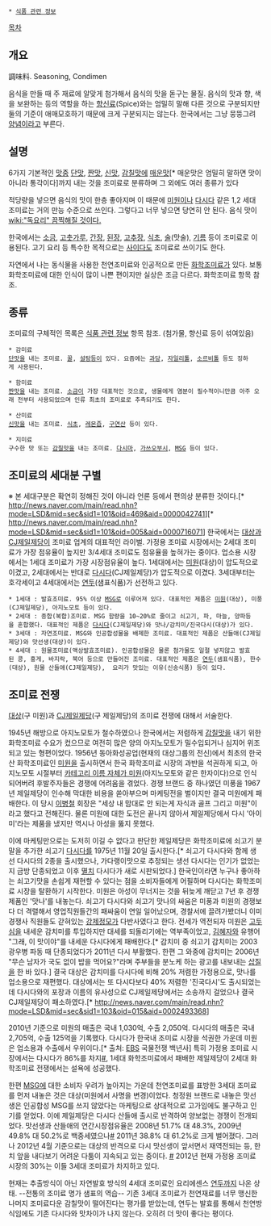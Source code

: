  * [[식품 관련 정보]]

[[목차]]

== 개요 ==
調味料. Seasoning, Condimen

음식을 만들 때 주 재료에 알맞게 첨가해서 음식의 맛을 돋구는 물질. 음식의 맛과 향, 색을 보완하는 등의 역할을 하는 [[향신료]](Spice)와는 엄밀히 말해 다른 것으로 구분되지만 둘의 기준이 애매모호하기 때문에 크게 구분되지는 않는다. 한국에서는 그냥 뭉뚱그려 [[양념]]이라고 부른다.

== 설명 ==
6가지 기본적인 [[맛]]중 [[단맛]], [[짠맛]], [[신맛]], [[감칠맛]]에 [[매운맛]][* 매운맛은 엄밀히 말하면 맛이 아니라 통각이다]까지 내는 것을 조미료로 분류하며 그 외에도 여러 종류가 있다

적당량을 넣으면 음식의 맛이 한층 좋아지며 이 때문에 [[미원]]이나 [[다시다]] 같은 1,2 세대 조미료는 거의 만능 수준으로 쓰인다. 그렇다고 너무 넣으면 당연히 안 된다. 음식 맛이 [[wiki:"독요리" 끔찍해질 것이다.]]

한국에서는 [[소금]], [[고춧가루]], [[간장]], [[된장]], [[고추장]], [[식초]], [[술]](맛술), [[기름]] 등이 조미료로 이용된다. 고기 요리 등 특수한 목적으로는 [[사이다]]도 조미료로 쓰이기도 한다.

자연에서 나는 동식물을 사용한 천연조미료와 인공적으로 만든 [[화학조미료]]가 있다. 보통 화학조미료에 대한 인식이 많이 나쁜 편이지만 실상은 조금 다르다. 화학조미료 항목 참조.

== 종류 ==
조미료의 구체적인 목록은 [[식품 관련 정보]] 항목 참조. (첨가물, 향신료 등이 섞여있음)

 * 감미료
 [[단맛]]을 내는 조미료. [[꿀]], [[설탕]]등이 있다. 요즘에는 [[과당]], [[자일리톨]], [[소르비톨]] 등도 징하게 사용된다.

 * 함미료
 [[짠맛]]을 내는 조미료. [[소금]]이 가장 대표적인 것으로, 생물에게 염분이 필수적이니만큼 아주 오래 전부터 사용되었으며 인류 최초의 조미료로 추측되기도 한다.

 * 산미료
 [[신맛]]을 내는 조미료. [[식초]], [[레몬]]즙, [[구연산]] 등이 있다.

 * 지미료
 구수한 맛 또는 [[감칠맛]]을 내는 조미료. [[다시마]], [[가쓰오부시]], [[MSG]] 등이 있다.

== 조미료의 세대분 구별 ==
※ 본 세대구분은 확연히 정해진 것이 아니라 언론 등에서 편의상 분류한 것이다.[* http://news.naver.com/main/read.nhn?mode=LSD&mid=sec&sid1=101&oid=469&aid=0000042741][* http://news.naver.com/main/read.nhn?mode=LSD&mid=sec&sid1=101&oid=005&aid=0000716071] 한국에서는 [[대상그룹|대상]]과 [[CJ제일제당]]이 조미료 업계의 대표적인 라이벌. 가정용 조미료 시장에서는 2세대 조미료가 가장 점유율이 높지만 3/4세대 조미료도 점유율을 높혀가는 중이다. 업소용 시장에서는 1세대 조미료가 가장 시장점유율이 높다. 1세대에서는 [[미원]](대상)이 압도적으로 이겼고, 2세대에서는 반대로 [[다시다]](CJ제일제당)가 압도적으로 이겼다. 3세대부터는 호각세이고 4세대에서는 [[연두]](샘표식품)가 선전하고 있다.

 * 1세대 : 발효조미료. 95% 이상 [[MSG]]로 이루어져 있다. 대표적인 제품은 [[미원]](대상), 미풍(CJ제일제당), 아지노모토 등이 있다.
 * 2세대 : 종합(복합)조미료. MSG 함량을 10~20%로 줄이고 쇠고기, 파, 마늘, 양파등을 혼합했다. 대표적인 제품은 [[다시다]](CJ제일제당)와 맛나/감치미/진국다시(대상)가 있다.
 * 3세대 : 자연조미료. MSG와 인공합성물을 배제한 조미료. 대표적인 제품은 산들애(CJ제일제당)와 맛선생(대상)이 있다.
 * 4세대 : 원물조미료(액상발효조미료). 인공합성물은 물론 첨가물도 일절 넣지않고 발효된 콩, 홍게, 바지락, 북어 등으로 만들어진 조미료. 대표적인 제품은 [[연두]](샘표식품), 한수(대상), 원물 산들애(CJ제일제당),  요리가 맛있는 이유(신송식품) 등이 있다.

== 조미료 전쟁 ==
[[대상그룹|대상]](구 미원)과 [[CJ제일제당]](구 제일제당)의 조미료 전쟁에 대해서 서술한다.

1945년 해방으로 아지노모토가 철수하였으나 한국에서는 저렴하게 [[감칠맛]]을 내기 위한 화학조미료 수요가 컸으므로 여전히 많은 양의 아지노모토가 밀수입되거나 심지어 위조되고 있는 형편이었다. 1956년 동아화성공업(현재의 대상그룹의 전신)에서 최초의 한국산 화학조미료인 [[미원]]을 출시하면서 한국 화학조미료 시장의 과반을 석권하게 되고, 아지노모토 시절부터 [[보통명사가 된 고유명사들|카테고리 이름 자체가 미원]](아지노모토와 같은 한자이다)으로 인식되어버려 후발주자들은 경쟁에 어려움을 겪었다. 경쟁 브랜드 중 하나였던 미풍을 1967년 제일제당이 인수해 막대한 비용을 쏟아부으며 마케팅전을 벌이지만 결국 미원에게 패배한다. 이 당시 [[이병철]] 회장은 "세상 내 맘대로 안 되는게 자식과 골프 그리고 미원"이라고 했다고 전해진다. 물론 미원에 대한 도전은 끝나지 않아서 제일제당에서 다시 '아이미'라는 제품을 냈지만 역시나 아성을 뚫지 못했다.

이에 마케팅만으로는 도저히 이길 수 없다고 판단한 제일제당은 화학조미료에 쇠고기 분말을 추가한 쇠고기 [[다시다]]를 1975년 11월 20일 출시한다.[* 쇠고기 다시다와 함께 생선 다시다의 2종을 출시했으나, 가다랭이맛으로 추정되는 생선 다시다는 인기가 없었는지 금방 단종되었고 이후 [[멸치]] 다시다가 새로 시판되었다.] 한국인이라면 누구나 좋아하는 쇠고기맛을 손쉽게 재현할 수 있다는 점을 소비자들에게 어필하며 다시다는 화학조미료 시장을 탈환하기 시작한다. 미원은 아성이 무너지는 것을 뒤늦게 깨닫고 7년 후 경쟁제품인 '맛나'를 내놓는다. 쇠고기 다시다와 쇠고기 맛나의 싸움은 미풍과 미원의 경쟁보다 더 격렬해서 영업직원들간의 패싸움이 연일 일어났으며, 경찰서에 끌려가봤더니 이미 경쟁사 직원들도 갇혀있는 [[강제정모]]가 다반사였다고 한다. 전세가 역전되자 미원은 [[고두심]]을 내세운 감치미를 투입하지만 대세를 되돌리기에는 역부족이었고, [[김혜자]]와 유행어 "그래, 이 맛이야"를 내세운 다시다에게 패배한다.[* 감치미 중 쇠고기 감치미는 2003 광우병 파동 때 단종되었다가 2011년 다시 부활했다. 한편 그 와중에 감치미는 2006년 "무슨 남자가 국도 없이 밥을 먹어요?"라며 주부들을 분노케 하는 광고를 내보내는 [[삽질]]을 한 바 있다.] 결국 대상은 감치미를 다시다에 비해 20% 저렴한 가정용으로, 맛나를 업소용으로 재편했다. 대상에서는 또 다시다보다 40% 저렴한 '진국다시'도 출시되었는데 다시다와의 포장과 이름의 유사성으로 CJ제일제당에서는 소송까지 걸었으나 결국 CJ제일제당이 패소하였다.[* http://news.naver.com/main/read.nhn?mode=LSD&mid=sec&sid1=103&oid=015&aid=0002493368]

2010년 기준으로 미원의 매출은 국내 1,030억, 수출 2,050억. 다시다의 매출은 국내 2,705억, 수출 125억을 기록했다. 다시다가 한국내 조미료 시장을 석권한 가운데 미원은 업소용과 수출에서 우위이다.[* 출처: [[EBS]] 국물전쟁 백년사] 특히 가정용 조미료 시장에서는 다시다가 86%를 차지[http://www.asiae.co.kr/news/view.htm?idxno=2011121409104709644 #], 1세대 화학조미료에서 패배한 제일제당이 2세대 화학조미료 전쟁에서는 설욕에 성공했다.

한편 [[MSG]]에 대한 소비자 우려가 높아지는 가운데 천연조미료를 표방한 3세대 조미료를 먼저 내놓은 것은 대상(미원에서 사명을 변경)이었다. 청정원 브랜드로 내놓은 맛선생은 인공합성 MSG를 쓰지 않았다는 마케팅으로 상대적으로 고가임에도 불구하고 인기를 얻었다. 이에 제일제당은 다시다 산들애 출시로 반격하여 양보없는 경쟁이 전개되었다. 맛선생과 산들애의 연간시장점유율은 2008년 51.7% 대 48.3%, 2009년 49.8% 대 50.2%로 백중세였으나[http://www.fnnews.com/view?ra=Sent1001m_View&corp=fnnews&arcid=00000921949369&cDateYear=2010&cDateMonth=04&cDateDay=07 #] 2011년 38.8% 대 61.2%로 크게 벌어졌다. 그러나 2012년 4월 기준으로는 대상의 반격으로 다시 맛선생이 앞서면서 재역전되는 등, 한치 앞을 내다보기 어려운 다툼이 지속되고 있는 중이다. [http://www.seoul.co.kr/news/newsView.php?id=20120411021008&spage=1 #] 2012년 현재 가정용 조미료 시장의 30%는 이들 3세대 조미료가 차지하고 있다.

현재는 추출방식이 아닌 자연발효 방식의 4세대 조미료인 요리에센스 [[연두]]까지 나온 상태. --전통의 조미료 명가 샘표의 역습-- 기존 3세대 조미료가 천연재료를 너무 맹신한 나머지 조미료다운 감칠맛이 떨어진다는 평가를 받았는데, 연두는 발효를 통해서 천연방식임에도 기존 다시다와 맛차이가 나지 않는다. 오히려 더 맛이 좋다는 평이다.
